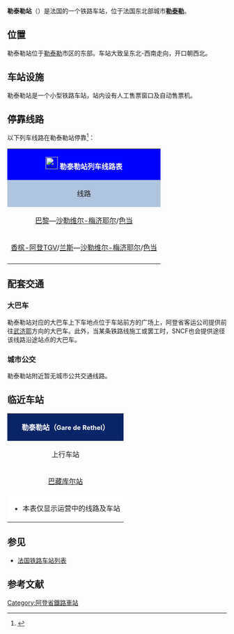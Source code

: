{{Infobox station
| name          =[[File:Sncf-logo.svg|32x32px]]勒泰勒站<br>Gare de Rethel
| type          = [[法国铁路|法国铁路]]
| image = File:Gare de Rethel-2015.jpg
|image_caption = 勒泰勒站（2015年）
| address       = {{FRA}}[[阿登省|阿登省]][[勒泰勒|勒泰勒]]
| latd          = 49
| latm          = 30
| lats          = 16
| latNS         = N
| longd         = 4
| longm         = 22
| longs         = 11
| longEW        = E
| operator = [[File:Sncf-logo.svg|32x32px]]
| coordinates_display = yes
| iso_region    = FR
| line          = 
* [[苏瓦松－日韦铁路|苏瓦松－日韦铁路]]
| platform      = 2
| tracks        = 2
| elevation = 77米
| opened        = 1858年6月10日
| rebuilt =
| status = 使用中
| closed        = 
| passengers= 约33.8万人次<ref>{{Cite web|url=https://ressources.data.sncf.com/explore/dataset/frequentation-gares/?sort=voyageurs_2014&q=rethel|title=Fréquentation en gares|accessdate=2016-11-13|author=SNCF|date=|language=法语|publisher=SNCF Open Data|archive-date=2016-11-13|archive-url=https://web.archive.org/web/20161113181031/https://ressources.data.sncf.com/explore/dataset/frequentation-gares/?sort=voyageurs_2014&q=rethel|dead-url=no}}</ref>
| pass_year= 2015年
| station_type = 客运车站，兼办货运业务
| connections = 阿登省城际客运
| route_map =
| map_locator   = 
| note =
}}

'''勒泰勒站'''（{{lang-fr|Gare de Rethel}}）是法国的一个铁路车站，位于法国东北部城市'''[[勒泰勒|勒泰勒]]'''。

==位置==

勒泰勒站位于[[勒泰勒|勒泰勒]]市区的东部。车站大致呈东北-西南走向，开口朝西北。

==车站设施==

勒泰勒站是一个小型铁路车站，站内设有人工售票窗口及自动售票机。

== 停靠线路 ==

{{动态列表|最后更新时间：2016年5月6日。本章节内容仅供参考，不排除临时性的变更。欢迎修正和补充}}

以下列车线路在勒泰勒站停靠<ref>{{Cite web|url=http://www.ter.sncf.com/champagne-ardenne/gares/87172270/Rethel/pratique|title=勒泰勒站实用信息及实时列车时刻表|accessdate=2016-05-06|author=SNCF|date=|language=法语|publisher=SNCF|archive-date=2016-09-19|archive-url=https://web.archive.org/web/20160919111813/http://www.ter.sncf.com/champagne-ardenne/gares/87172270/Rethel/pratique|dead-url=no}}</ref>：

{| class="wikitable mw-collapsible" 
|colspan="5" style="background:#0000FF" align="center" |[[File:Sncf-logo.svg|28x28px]] <font color=#FFFFFF>'''勒泰勒站列车线路表'''</font>
|-
!style="background:#B0C4DE"| 线路
!style="background:#B0C4DE"|车种
!style="background:#B0C4DE"|上一站
!style="background:#B0C4DE"|下一站
!style="background:#B0C4DE"|大致运行频率{{noteTag|name=noteA}}
|-
|[[巴黎东站|巴黎]]—[[沙勒维尔-梅济耶尔站|沙勒维尔-梅济耶尔]]/[[色当站|色当]]
| rowspan="1" align="center" |'''TGV'''
|[[兰斯站|兰斯]]
|[[沙勒维尔-梅济耶尔站|沙勒维尔-梅济耶尔]]
|每天2趟左右
|-
|[[香槟-阿登TGV站|香槟-阿登TGV]]/[[兰斯站|兰斯]]—[[沙勒维尔-梅济耶尔站|沙勒维尔-梅济耶尔]]/[[色当站|色当]]
|[[File:Logo_TER.svg|37x37px]]
|[[兰斯站|兰斯]]/[[巴藏库尔站|巴藏库尔]]
|[[阿马涅-吕基站|阿马涅-吕基]]/[[普瓦泰龙站|普瓦泰龙]]/[[沙勒维尔-梅济耶尔站|沙勒维尔-梅济耶尔]]
|每天3趟左右
|-
|colspan="5" style="background:#FFFFFF"|{{noteFoot|1=
{{noteTag|name=noteA|1=在本栏中，往返1次为"1趟"；除特别标明外，其数据仅工作日有效，周末及节假日列车数量可能会减少}}
}}
|}

==配套交通==

===大巴车===

勒泰勒站对应的大巴车上下车地点位于车站前方的广场上，阿登省客运公司提供前往[[武济耶|武济耶]]方向的大巴车。此外，当某条铁路线施工或罢工时，SNCF也会提供途径该线路沿途站点的大巴车。

===城市公交===

勒泰勒站附近暂无城市公共交通线路。

==临近车站==

{|class="wikitable mw-collapsible" style="margin: 0 auto; width:42em;"
|colspan="3"  style="background:#082567" align="center"|<font color=#FFFFFF>'''勒泰勒站（<span style="font-size:11pt;">Gare de Rethel</span>）'''</font>
|-
!上行车站
!线路
!下行车站
|-
|align="center" |[[巴藏库尔站|巴藏库尔站]]
|align="center" |'''[[苏瓦松－日韦铁路|苏瓦松－日韦铁路]]'''
|align="center" |[[阿马涅-吕基站|阿马涅-吕基站]]
|-
|colspan="3" style="background:#FFFFFF"|
*本表仅显示运营中的线路及车站
|}

==参见==
* [[法国铁路车站列表|法国铁路车站列表]]

== 参考文献 ==
{{Reflist}}

[[Category:阿登省鐵路車站|Category:阿登省鐵路車站]]